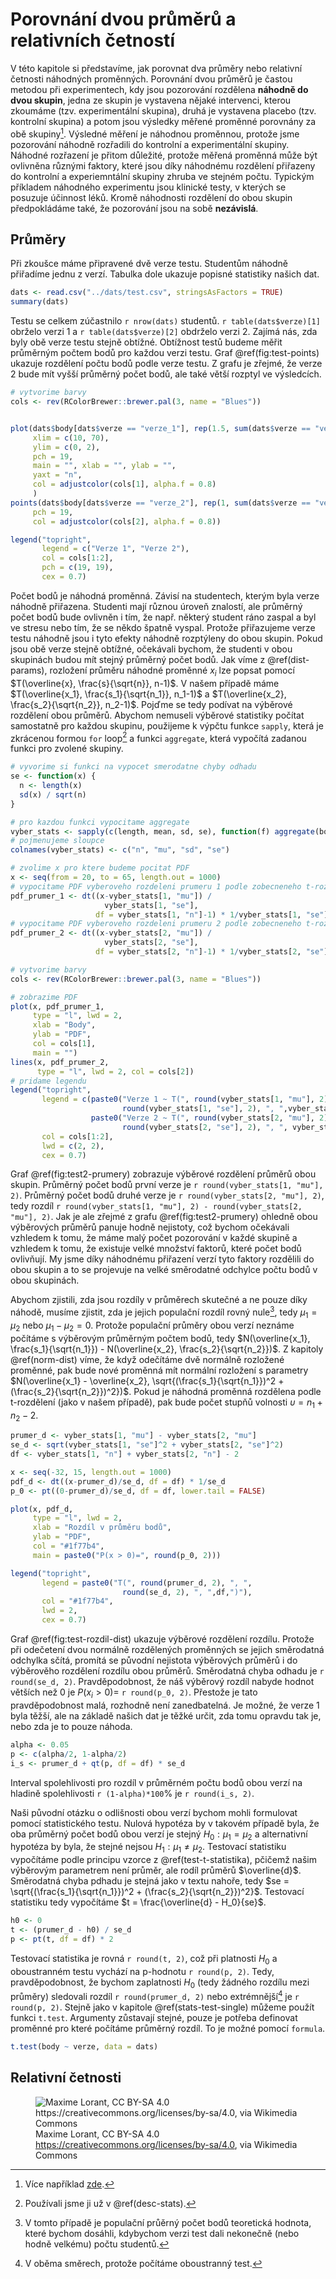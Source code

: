 # Porovnání dvou průměrů a relativních četností

V této kapitole si představíme, jak porovnat dva průměry nebo relativní četnosti náhodných proměnných. Porovnání dvou průměrů je častou metodou při experimentech, kdy jsou pozorování rozdělena **náhodně do dvou skupin**, jedna ze skupin je vystavena nějaké intervenci, kterou zkoumáme (tzv. experimentální skupina), druhá je vystavena placebo (tzv. kontrolní skupina) a potom jsou výsledky měřené proměnné porovnány za obě skupiny^[Více například [zde](https://en.wikipedia.org/wiki/Random_assignment).]. Výsledné měření je náhodnou proměnnou, protože jsme pozorování náhodně rozřadili do kontrolní a experimentální skupiny. Náhodné rozřazení je přitom důležité, protože měřená proměnná může být ovlivněna různými faktory, které jsou díky náhodnému rozdělení přiřazeny do kontrolní a experiemntální skupiny zhruba ve stejném počtu. Typickým příkladem náhodného experimentu jsou klinické testy, v kterých se posuzuje účinnost léků. Kromě náhodnosti rozdělení do obou skupin předpokládáme také, že pozorování jsou na sobě **nezávislá**.      


## Průměry
Při zkoušce máme připravené dvě verze testu. Studentům náhodně přiřadíme jednu z verzí. Tabulka dole ukazuje popisné statistiky našich dat.
```r
dats <- read.csv("../dats/test.csv", stringsAsFactors = TRUE)
summary(dats)
```

Testu se celkem zúčastnilo `r nrow(dats)` studentů. `r table(dats$verze)[1]` obrželo verzi 1 a `r table(dats$verze)[2]` obdrželo verzi 2. Zajímá nás, zda byly obě verze testu stejně obtížné. Obtížnost testů budeme měřit průměrným počtem bodů pro každou verzi testu. Graf \@ref(fig:test-points) ukazuje rozdělení počtu bodů podle verze testu. Z grafu je zřejmé, že verze 2 bude mít vyšší průměrný počet bodů, ale také větší rozptyl ve výsledcích.


```r
# vytvorime barvy
cols <- rev(RColorBrewer::brewer.pal(3, name = "Blues"))


plot(dats$body[dats$verze == "verze_1"], rep(1.5, sum(dats$verze == "verze_1")), 
     xlim = c(10, 70),
     ylim = c(0, 2),
     pch = 19,
     main = "", xlab = "", ylab = "",
     yaxt = "n",
     col = adjustcolor(cols[1], alpha.f = 0.8)
     )
points(dats$body[dats$verze == "verze_2"], rep(1, sum(dats$verze == "verze_2")), 
     pch = 19,
     col = adjustcolor(cols[2], alpha.f = 0.8))

legend("topright",
       legend = c("Verze 1", "Verze 2"),
       col = cols[1:2],
       pch = c(19, 19),
       cex = 0.7)
```

Počet bodů je náhodná proměnná. Závisí na studentech, kterým byla verze náhodně přiřazena. Studenti mají různou úroveň znalostí, ale průměrný počet bodů bude ovlivněn i tím, že např. některý student ráno zaspal a byl ve stresu nebo tím, že se někdo špatně vyspal. Protože přiřazujeme verze testu náhodně jsou i tyto efekty náhodně rozptýleny do obou skupin. Pokud jsou obě verze stejně obtížné, očekávali bychom, že studenti v obou skupinách budou mít stejný průměrný počet bodů. Jak víme z \@ref(dist-params), rozložení průměru náhodné proměnné $x_i$ lze popsat pomocí $T(\overline{x}, \frac{s}{\sqrt{n}}, n-1)$. V našem případě máme  $T(\overline{x_1}, \frac{s_1}{\sqrt{n_1}}, n_1-1)$ a $T(\overline{x_2}, \frac{s_2}{\sqrt{n_2}}, n_2-1)$. Pojďme se tedy podívat na výběrové rozdělení obou průměrů. Abychom nemuseli výběrové statistiky počítat samostatně pro každou skupinu, použijeme k výpčtu funkce `sapply`, která je zkrácenou formou `for` loop^[Používali jsme ji už v \@ref(desc-stats).] a funkci `aggregate`, která vypočítá zadanou funkci pro zvolené skupiny.


```r
# vyvorime si funkci na vypocet smerodatne chyby odhadu
se <- function(x) {
  n <- length(x)
  sd(x) / sqrt(n)
}

# pro kazdou funkci vypocitame aggregate
vyber_stats <- sapply(c(length, mean, sd, se), function(f) aggregate(body ~ verze, FUN = f, data = dats)[, 2])
# pojmenujeme sloupce
colnames(vyber_stats) <- c("n", "mu", "sd", "se")

# zvolime x pro ktere budeme pocitat PDF
x <- seq(from = 20, to = 65, length.out = 1000)
# vypocitame PDF vyberoveho rozdeleni prumeru 1 podle zobecneneho t-rozdeleni
pdf_prumer_1 <- dt((x-vyber_stats[1, "mu"]) / 
                     vyber_stats[1, "se"], 
                   df = vyber_stats[1, "n"]-1) * 1/vyber_stats[1, "se"]
# vypocitame PDF vyberoveho rozdeleni prumeru 2 podle zobecneneho t-rozdeleni
pdf_prumer_2 <- dt((x-vyber_stats[2, "mu"]) / 
                     vyber_stats[2, "se"], 
                   df = vyber_stats[2, "n"]-1) * 1/vyber_stats[2, "se"]

# vytvorime barvy
cols <- rev(RColorBrewer::brewer.pal(3, name = "Blues"))

# zobrazime PDF
plot(x, pdf_prumer_1, 
     type = "l", lwd = 2,
     xlab = "Body",
     ylab = "PDF",
     col = cols[1],
     main = "")
lines(x, pdf_prumer_2, 
      type = "l", lwd = 2, col = cols[2])
# pridame legendu
legend("topright",
       legend = c(paste0("Verze 1 ~ T(", round(vyber_stats[1, "mu"], 2), ", ", 
                         round(vyber_stats[1, "se"], 2), ", ",vyber_stats[1, "n"]-1,")"),
                  paste0("Verze 2 ~ T(", round(vyber_stats[2, "mu"], 2), ", ", 
                         round(vyber_stats[2, "se"], 2), ", ", vyber_stats[2, "n"]-1, ")")),
       col = cols[1:2],
       lwd = c(2, 2),
       cex = 0.7)
```

Graf \@ref(fig:test2-prumery) zobrazuje výběrové rozdělení průměrů obou skupin. Průměrný počet bodů první verze je `r round(vyber_stats[1, "mu"], 2)`. Průměrný počet bodů druhé verze je `r round(vyber_stats[2, "mu"], 2)`, tedy rozdíl `r round(vyber_stats[1, "mu"], 2) - round(vyber_stats[2, "mu"], 2)`. Jak je ale zřejmé z grafu \@ref(fig:test2-prumery) ohledně obou výběrových průměrů panuje hodně nejistoty, což bychom očekávali vzhledem k tomu, že máme malý počet pozorování v každé skupině a vzhledem k tomu, že existuje velké množství faktorů, které počet bodů ovlivňují. My jsme díky náhodnému přiřazení verzí tyto faktory rozdělili do obou skupin a to se projevuje na velké směrodatné odchylce počtu bodů v obou skupinách. 

Abychom zjistili, zda jsou rozdíly v průměrech skutečné a ne pouze díky náhodě, musíme zjistit, zda je jejich populační rozdíl rovný nule^[V tomto případě je populační průěrný počet bodů teoretická hodnota, které bychom dosáhli, kdybychom verzi test dali nekonečně (nebo hodně velkému) počtu studentů.], tedy $\mu_1 = \mu_2$ nebo $\mu_1 - \mu_2 = 0$. Protože populační průměry obou verzí neznáme počítáme s výběrovým průměrným počtem bodů, tedy $N(\overline{x_1}, \frac{s_1}{\sqrt{n_1}}) - N(\overline{x_2}, \frac{s_2}{\sqrt{n_2}})$. Z kapitoly \@ref(norm-dist) víme, že když odečítáme dvě normálně rozložené proměnné, pak bude nové proměnná mít normální rozložení s parametry $N(\overline{x_1} - \overline{x_2}, \sqrt{(\frac{s_1}{\sqrt{n_1}})^2 + (\frac{s_2}{\sqrt{n_2}})^2})$. Pokud je náhodná proměnná rozdělena podle t-rozdělení (jako v našem případě), pak bude počet stupňů volnosti $\upsilon = n_1 + n_2 - 2$.
```r
prumer_d <- vyber_stats[1, "mu"] - vyber_stats[2, "mu"]
se_d <- sqrt(vyber_stats[1, "se"]^2 + vyber_stats[2, "se"]^2)
df <- vyber_stats[1, "n"] + vyber_stats[2, "n"] - 2

x <- seq(-32, 15, length.out = 1000)
pdf_d <- dt((x-prumer_d)/se_d, df = df) * 1/se_d
p_0 <- pt((0-prumer_d)/se_d, df = df, lower.tail = FALSE)

plot(x, pdf_d, 
     type = "l", lwd = 2,
     xlab = "Rozdíl v průměru bodů",
     ylab = "PDF",
     col = "#1f77b4",
     main = paste0("P(x > 0)=", round(p_0, 2)))

legend("topright",
       legend = paste0("T(", round(prumer_d, 2), ", ", 
                         round(se_d, 2), ", ",df,")"),
       col = "#1f77b4",
       lwd = 2,
       cex = 0.7)
```

Graf \@ref(fig:test-rozdil-dist) ukazuje výběrové rozdělení rozdílu. Protože při odečetení dvou normálně rozdělených proměnných se jejich směrodatná odchylka sčítá, promítá se původní nejistota výběrových průměrů i do výběrověho rozdělení rozdílu obou průměrů. Směrodatná chyba odhadu je `r round(se_d, 2)`. Pravděpodobnost, že náš výběrový rozdíl nabyde hodnot větších než 0 je $P(x_i > 0)=$ `r round(p_0, 2)`. Přestože je tato pravděpodobnost malá, rozhodně není zanedbatelná. Je možné, že verze 1 byla těžší, ale na základě našich dat je těžké určit, zda tomu opravdu tak je, nebo zda je to pouze náhoda.  
```r
alpha <- 0.05
p <- c(alpha/2, 1-alpha/2)
i_s <- prumer_d + qt(p, df = df) * se_d
```
Interval spolehlivosti pro rozdíl v průměrném počtu bodů obou verzí na hladině spolehlivosti `r (1-alpha)*100`% je `r round(i_s, 2)`.

Naši původní otázku o odlišnosti obou verzí bychom mohli formulovat pomocí statistického testu. Nulová hypotéza by v takovém případě byla, že oba průměrný počet bodů obou verzí je stejný $H_0: \mu_1 = \mu_2$ a alternativní hypotéza by byla, že stejné nejsou $H_1: \mu_1 \ne \mu_2$. Testovací statistiku vypočítáme podle principu vzorce z \@ref(test-t-statistika), pčičemž našim výběrovým parametrem není průměr, ale rodíl průměrů $\overline{d}$. Směrodatná chyba pdhadu je stejná jako v textu nahoře, tedy $se = \sqrt{(\frac{s_1}{\sqrt{n_1}})^2 + (\frac{s_2}{\sqrt{n_2}})^2}$. Testovací statistiku tedy vypočítáme $t = \frac{\overline{d} - H_0}{se}$.
```r
h0 <- 0
t <- (prumer_d - h0) / se_d
p <- pt(t, df = df) * 2
```

Testovací statistika je rovná `r round(t, 2)`, což při platnosti $H_0$ a oboustranném testu vychází na p-hodnotu `r round(p, 2)`. Tedy, pravděpodobnost, že bychom zaplatnosti $H_0$ (tedy žádného rozdílu mezi průměry) sledovali rozdíl `r round(prumer_d, 2)` nebo extrémnější^[V oběma směrech, protože počítáme oboustranný test.] je `r round(p, 2)`. Stejně jako v kapitole \@ref(stats-test-single) můžeme použít funkci `t.test`. Argumenty zůstavají stejné, pouze je potřeba definovat proměnné pro které počítáme průměrný rozdíl. To je možné pomocí `formula`.

```r
t.test(body ~ verze, data = dats)
```

## Relativní četnosti
![Maxime Lorant, CC BY-SA 4.0 <https://creativecommons.org/licenses/by-sa/4.0>, via Wikimedia Commons](https://upload.wikimedia.org/wikipedia/commons/2/2e/A-B_testing_example.png)

